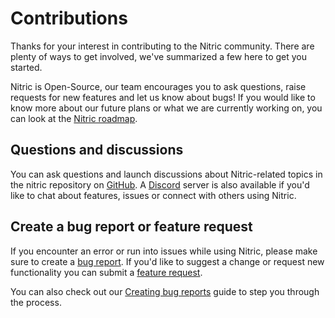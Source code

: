 
# Contributions

Thanks for your interest in contributing to the Nitric community. There are plenty of ways to get involved, we've summarized a few here to get you started.

Nitric is Open-Source, our team encourages you to ask questions, raise requests for new features and let us know about bugs! If you would like to know more about our future plans or what we are currently working on, you can look at the [Nitric roadmap](https://github.com/orgs/nitrictech/projects/4).

## Questions and discussions

You can ask questions and launch discussions about Nitric-related topics in the nitric repository on [GitHub](https://github.com/nitrictech/nitric/discussions). A [Discord](https://discord.gg/Webemece5C) server is also available if you'd like to chat about features, issues or connect with others using Nitric.

## Create a bug report or feature request

If you encounter an error or run into issues while using Nitric, please make sure to create a [bug report](https://github.com/nitrictech/nitric/issues/new?assignees=&labels=&template=bug_report.md&title=%27Create%20bug%20report%27). If you'd like to suggest a change or request new functionality you can submit a [feature request](https://github.com/nitrictech/nitric/issues/new?assignees=&labels=&template=feature_request.md&title=%27Submit%20feature%20request%27).

You can also check out our [Creating bug reports](./support) guide to step you through the process.
